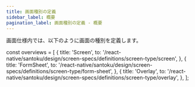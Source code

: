 ```yaml
---
title: 画面種別の定義
sidebar_label: 概要
pagination_label: 画面種別の定義 - 概要
---
```


画面仕様内では、以下のように画面の種別を定義します。

<!-- textlint-disable ja-technical-writing/sentence-length,ja-technical-writing/max-comma,ja-spacing/ja-no-space-around-parentheses,jtf-style/3.3.かっこ類と隣接する文字の間のスペースの有無,ja-technical-writing/ja-no-mixed-period,ja-technical-writing/no-unmatched-pair -->

const overviews = [
  {
    title: 'Screen',
    to: '/react-native/santoku/design/screen-specs/definitions/screen-type/screen',
  },
  {
    title: 'FormSheet',
    to: '/react-native/santoku/design/screen-specs/definitions/screen-type/form-sheet',
  },
  {
    title: 'Overlay',
    to: '/react-native/santoku/design/screen-specs/definitions/screen-type/overlay',
  },
];

<PageList overviews={overviews} colSize={12} />

<!-- textlint-enable ja-technical-writing/sentence-length,ja-technical-writing/max-comma,ja-spacing/ja-no-space-around-parentheses,jtf-style/3.3.かっこ類と隣接する文字の間のスペースの有無,ja-technical-writing/ja-no-mixed-period,ja-technical-writing/no-unmatched-pair -->
